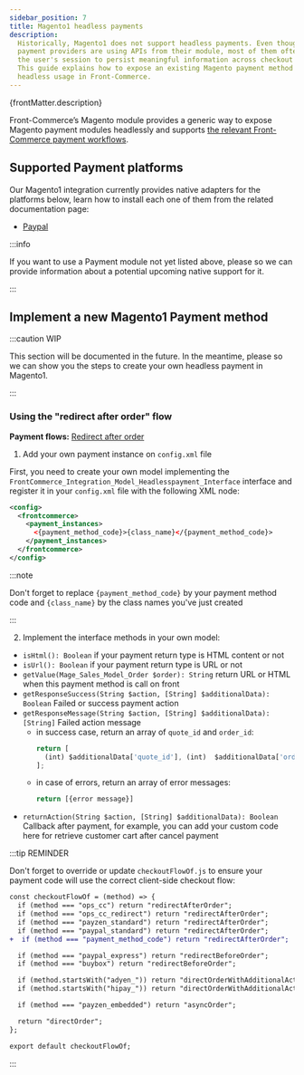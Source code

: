 ```yaml
---
sidebar_position: 7
title: Magento1 headless payments
description:
  Historically, Magento1 does not support headless payments. Even though some
  payment providers are using APIs from their module, most of them often rely on
  the user's session to persist meaningful information across checkout steps.
  This guide explains how to expose an existing Magento payment method for
  headless usage in Front-Commerce.
---
```


<p>{frontMatter.description}</p>


Front-Commerce’s Magento module provides a generic way to expose Magento payment
modules headlessly and supports
[the relevant Front-Commerce payment workflows](/docs/advanced/payments/payment-workflows).

## Supported Payment platforms

Our Magento1 integration currently provides native adapters for the platforms
below, learn how to install each one of them from the related documentation
page:

- [Paypal](/docs/advanced/payments/paypal#magento1-module)

:::info

If you want to use a Payment module not yet listed above, please <ContactLink />
so we can provide information about a potential upcoming native support for it.

:::

## Implement a new Magento1 Payment method

:::caution WIP

<span>
  This section will be documented in the future. In the meantime, please
  <ContactLink /> so we can show you the steps to create your own headless payment
  in Magento1.
</span>

:::

### Using the "redirect after order" flow

**Payment flows:**
[Redirect after order](/docs/advanced/payments/payment-workflows#redirect-after-order)

1. Add your own payment instance on `config.xml` file

First, you need to create your own model implementing the
`FrontCommerce_Integration_Model_Headlesspayment_Interface` interface and
register it in your `config.xml` file with the following XML node:

```xml
<config>
  <frontcommerce>
    <payment_instances>
      <{payment_method_code}>{class_name}</{payment_method_code}>
    </payment_instances>
  </frontcommerce>
</config>
```

:::note

Don't forget to replace `{payment_method_code}` by your payment method code and
`{class_name}` by the class names you've just created

:::

2. Implement the interface methods in your own model:

- `isHtml(): Boolean` if your payment return type is HTML content or not
- `isUrl(): Boolean` if your payment return type is URL or not
- `getValue(Mage_Sales_Model_Order $order): String` return URL or HTML when this
  payment method is call on front
- `getResponseSuccess(String $action, [String] $additionalData): Boolean` Failed
  or success payment action
- `getResponseMessage(String $action, [String] $additionalData): [String]`
  Failed action message
  - in success case, return an array of `quote_id` and `order_id`:
    ```js
    return [
      (int) $additionalData['quote_id'], (int)  $additionalData['order_id']
    ];
    ```
  - in case of errors, return an array of error messages:
    ```js
    return [{error message}]
    ```
- `returnAction(String $action, [String] $additionalData): Boolean` Callback
  after payment, for example, you can add your custom code here for retrieve
  customer cart after cancel payment

:::tip REMINDER

Don't forget to override or update `checkoutFlowOf.js` to
ensure your payment code will use the correct client-side checkout flow:

```diff title="theme/pages/Checkout/checkoutFlowOf.js"
const checkoutFlowOf = (method) => {
  if (method === "ops_cc") return "redirectAfterOrder";
  if (method === "ops_cc_redirect") return "redirectAfterOrder";
  if (method === "payzen_standard") return "redirectAfterOrder";
  if (method === "paypal_standard") return "redirectAfterOrder";
+  if (method === "payment_method_code") return "redirectAfterOrder";

  if (method === "paypal_express") return "redirectBeforeOrder";
  if (method === "buybox") return "redirectBeforeOrder";

  if (method.startsWith("adyen_")) return "directOrderWithAdditionalAction";
  if (method.startsWith("hipay_")) return "directOrderWithAdditionalAction";

  if (method === "payzen_embedded") return "asyncOrder";

  return "directOrder";
};

export default checkoutFlowOf;
```

:::
